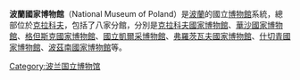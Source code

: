 {{expand|time=2015-01-18T09:04:37+00:00}}
{{unreferenced|time=2015-01-18T09:04:37+00:00}}
'''波蘭國家博物館'''（National Museum of Poland）是[[波蘭|波蘭]]的國立[[博物館|博物館]]系統，總部位於[[克拉科夫|克拉科夫]]，包括了八家分館，分別是[[克拉科夫國家博物館|克拉科夫國家博物館]]、[[華沙國家博物館|華沙國家博物館]]、[[格但斯克國家博物館|格但斯克國家博物館]]、[[凱爾采克拉科夫主教宮|國立凱爾采博物館]]、[[弗羅茨瓦夫國家博物館|弗羅茨瓦夫國家博物館]]、[[什切青國家博物館|什切青國家博物館]]、[[波茲南國家博物館|波茲南國家博物館]]等。

{{欧洲题目|国家博物馆}}
[[Category:波兰国立博物馆|Category:波兰国立博物馆]]